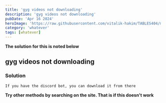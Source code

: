 ```yaml
---
title: 'gyg videos not downloading'
description: 'gyg videos not downloading'
pubDate: 'Apr 16 2024'
heroImage: 'https://raw.githubusercontent.com/vitalik-hakim/TABLES404/main/error_b/misc.png'
category: 'whatever'
tags: [whatever]
---
```


**The solution for this is noted below**

## gyg videos not downloading

### Solution

```whatever
If you have the discord bot, you can download it from there
```

**Try other methods by searching on the site. That is if this doesn't work**
